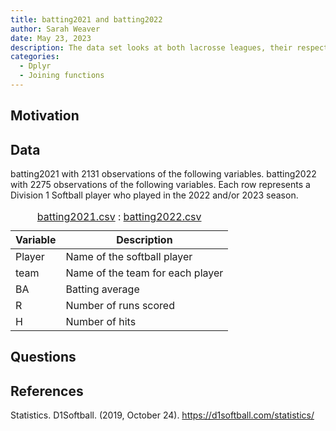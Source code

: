 ```yaml
---
title: batting2021 and batting2022
author: Sarah Weaver
date: May 23, 2023
description: The data set looks at both lacrosse leagues, their respective teams, and their shot and goal amounts. 
categories:
  - Dplyr
  - Joining functions
---
```

## Motivation



## Data

batting2021 with 2131 observations of the following variables. 
batting2022 with 2275 observations of the following variables.
Each row represents a Division 1 Softball player who played in the
2022 and/or 2023 season.

| Variable | Description |
|----|-------------|
| Player | Name of the softball player |
| team | Name of the team for each player |
| BA | Batting average |
| R | Number of runs scored |
| H | Number of hits |

: [batting2021.csv](../data/batting2021.csv)
: [batting2022.csv](../data/batting2022.csv)

## Questions

 

## References

Statistics. D1Softball. (2019, October 24). <https://d1softball.com/statistics/> 
